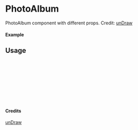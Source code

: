 
<Meta of={PhotoAlbum} title="unDraw/PhotoAlbum" />

# PhotoAlbum

PhotoAlbum component with different props.
Credit: [unDraw](https://undraw.co/illustrations)

#### Example

<Canvas of={PhotoAlbum.Primary} />

## Usage

```ts
import { PhotoAlbum } from "yadl-ui";

const Example = () => {
  return (
      <PhotoAlbum />
  );
};

export default Example;
```

#### Credits
[unDraw](https://undraw.co/illustrations)

